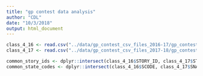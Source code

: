 ```yaml
---
title: "gp contest data analysis"
author: "CDL"
date: "10/3/2018"
output: html_document
---
```


```r
class_4_16 <- read.csv("../data/gp_contest_csv_files_2016-17/gp_contest_class_4_2016-17.csv", stringsAsFactors = F, colClasses = "character", check.names = FALSE)
class_4_17 <- read.csv("../data/gp_contest_csv_files_2017-18/gp_contest_class_4_2017-18.csv", stringsAsFactors = F, colClasses = "character", check.names = FALSE)

common_story_ids <- dplyr::intersect(class_4_16$STORY_ID, class_4_17$STORY_ID)
common_state_codes <- dplyr::intersect(class_4_16$SCODE, class_4_17$SNAME)
```

